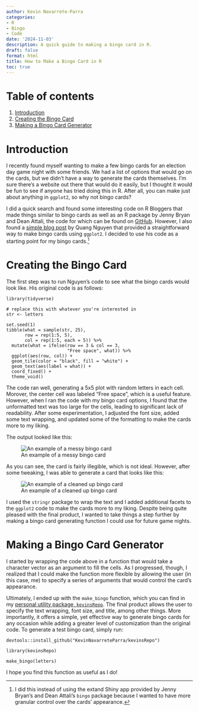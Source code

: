 ```yaml
---
author: Kevin Navarrete-Parra
categories:
- R
- Bingo
- Code
date: '2024-11-03'
description: A quick guide to making a bingo card in R.
draft: false
format: html
title: How to Make a Bingo Card in R
toc: true
---
```


# Table of contents
1. [Introduction](#section1)
2. [Creating the Bingo Card](#section2)
3. [Making a Bingo Card Generator](#section3)

# Introduction <a name="section1"></a>

I recently found myself wanting to make a few bingo cards for an election day game night with some friends. We had a list of options that would go on the cards, but we didn't have a way to generate the cards themselves. I'm sure there's a website out there that would do it easily, but I thought it would be fun to see if anyone has tried doing this in R. After all, you can make just about anything in `ggplot2`, so why not bingo cards?

I did a quick search and found some interesting code on R Bloggers that made things similar to bingo cards as well as an R package by Jenny Bryan and Dean Attali, the code for which can be found on [GitHub](https://github.com/jennybc/bingo?tab=readme-ov-file). However, I also found a [simple blog post](https://qntkhvn.netlify.app/projects/bingo) by Quang Nguyen that provided a straightforward way to make bingo cards using `ggplot2`. I decided to use his code as a starting point for my bingo cards.[^1]

# Creating the Bingo Card <a name="section2"></a>

The first step was to run Nguyen's code to see what the bingo cards would look like. His original code is as follows: 

```
library(tidyverse)

# replace this with whatever you're interested in
str <- letters

set.seed(1)
tibble(what = sample(str, 25),
       row = rep(1:5, 5),
       col = rep(1:5, each = 5)) %>% 
  mutate(what = ifelse(row == 3 & col == 3, 
                       "Free space", what)) %>% 
  ggplot(aes(row, col)) +
  geom_tile(color = "black", fill = "white") +
  geom_text(aes(label = what)) +
  coord_fixed() +
  theme_void()
```

The code ran well, generating a 5x5 plot with random letters in each cell. Morover, the center cell was labeled "Free space", which is a useful feature. However, when I ran the code with my bingo card options, I found that the unformatted text was too large for the cells, leading to significant lack of readability. After some experimentation, I adjusted the font size, added some text wrapping, and updated some of the formatting to make the cards more to my liking. 


The output looked like this: 

![An example of a messy bingo card](/assets/images/messy-bingo.png)

As you can see, the card is fairly illegible, which is not ideal. However, after some tweaking, I was able to generate a card that looks like this: 

![An example of a cleaned up bingo card](/assets/images/clean-bingo.png)


I used the `stringr` package to wrap the text and I added additional facets to the `ggplot2` code to make the cards more to my liking. Despite being quite pleased with the final product, I wanted to take things a step further by making a bingo card generating function I could use for future game nights. 

# Making a Bingo Card Generator <a name="section3"></a>

I started by wrapping the code above in a function that would take a character vector as an argument to fill the cells. As I progressed, though, I realized that I could make the function more flexible by allowing the user (in this case, me) to specify a series of arguments that would control the card's appearance. 

Ultimately, I ended up with the `make_bingo` function, which you can find in my [personal utility package, `kevinsRepo`](https://github.com/KevinNavarreteParra/kevinsRepo?tab=readme-ov-file). The final product allows the user to specify the text wrapping, font size, and title, among other things. More importantly, it offers a simple, yet effective way to generate bingo cards for any occasion while adding a greater level of customization than the original code. To generate a test bingo card, simply run:

```
devtools::install_github("KevinNavarreteParra/kevinsRepo")

library(kevinsRepo)

make_bingo(letters)
```

I hope you find this function as useful as I do!


[^1]: I did this instead of using the extand Shiny app provided by Jenny Bryan's and Dean Attali's `bingo` package because I wanted to have more granular control over the cards' appearance.